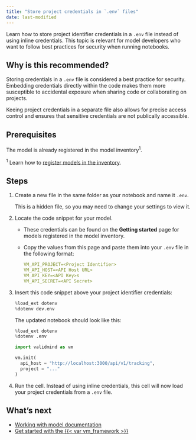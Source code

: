 ```yaml
---
title: "Store project credentials in `.env` files"
date: last-modified
---
```


Learn how to store project identifier credentials in a `.env` file instead of using inline credentials. This topic is relevant for model developers who want to follow best practices for security when running notebooks.

## Why is this recommended?

Storing credentials in a `.env` file is considered a best practice for security. Embedding credentials directly within the code makes them more susceptible to accidental exposure when sharing code or collaborating on projects. 

::: {.callout-important}
Keeing project credentials in a separate file also allows for precise access control and ensures that sensitive credentials are not publically accessible.
:::

## Prerequisites

The model is already registered in the model inventory^1^.

::: {.column-margin}
^1^ Learn how to [register models in the inventory](/guide/model-inventory/register-models-in-inventory.qmd).
:::

## Steps

1. Create a new file in the same folder as your notebook and name it `.env`. 

   This is a hidden file, so you may need to change your settings to view it.

2. Locate the code snippet for your model.

   - These credentials can be found on the **Getting started** page for models registered in the model inventory. 
   - Copy the values from this page and paste them into your `.env` file in the following format:
   
      ```yaml
      VM_API_PROJECT=<Project Identifier>
      VM_API_HOST=<API Host URL>
      VM_API_KEY=<API Key>s
      VM_API_SECRET=<API Secret>
      ```

3. Insert this code snippet above your project identifier credentials:
   
   ```python
   %load_ext dotenv
   %dotenv dev.env
   ```

   The updated notebook should look like this: 
   
   ```python
   %load_ext dotenv
   %dotenv .env
   
   import validmind as vm
   
   vm.init(
     api_host = "http://localhost:3000/api/v1/tracking",
     project = "..."
   )
   ```


4. Run the cell. Instead of using inline credentials, this cell will now load your project credentials from a `.env` file.

<!---
## Troubleshooting

[Include any common issues or errors that may arise during the task and how to resolve them.]
--->

## What's next

- [Working with model documentation](/guide/model-documentation/working-with-model-documentation.qmd)
- [Get started with the {{< var vm_framework >}}](/developer/get-started-developer-framework.qmd)

